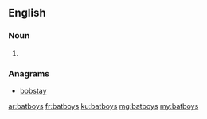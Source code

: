 ==English==

===Noun===
{{head|en|plural}}

# {{plural of|batboy|lang=en|nocat=1}}

===Anagrams===
* [[bobstay#English|bobstay]]

[[ar:batboys]]
[[fr:batboys]]
[[ku:batboys]]
[[mg:batboys]]
[[my:batboys]]